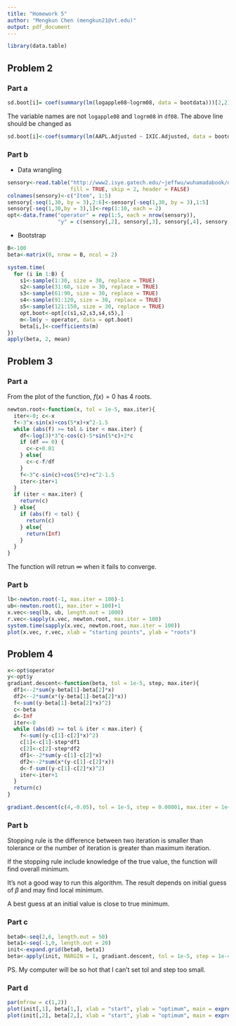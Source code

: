 ```yaml
---
title: "Homework 5"
author: "Mengkun Chen (mengkun21@vt.edu)"
output: pdf_document
---
```


```r
library(data.table)
```

## Problem 2

### Part a

```r
sd.boot[i]= coef(summary(lm(logapple08~logrm08, data = bootdata)))[2,2]
```

The variable names are not `logapple08` and `logrm08` in `df08`. The above line should be changed as

```r
sd.boot[i]<-coef(summary(lm(AAPL.Adjusted ~ IXIC.Adjusted, data = bootdata)))[2,2]
```

### Part b

- Data wrangling

```r
sensory<-read.table("http://www2.isye.gatech.edu/~jeffwu/wuhamadabook/data/Sensory.dat", 
                    fill = TRUE, skip = 2, header = FALSE)
colnames(sensory)<-c("Item", 1:5)
sensory[-seq(1,30, by = 3),2:6]<-sensory[-seq(1,30, by = 3),1:5]
sensory[-seq(1,30,by = 3),1]<-rep(1:10, each = 2)
opt<-data.frame("operator" = rep(1:5, each = nrow(sensory)), 
                "y" = c(sensory[,2], sensory[,3], sensory[,4], sensory[,5], sensory[,6]))
```

- Bootstrap

```r
B<-100
beta<-matrix(0, nrow = B, ncol = 2)

system.time(
  for (i in 1:B) {
    s1<-sample(1:30, size = 30, replace = TRUE)
    s2<-sample(31:60, size = 30, replace = TRUE)
    s3<-sample(61:90, size = 30, replace = TRUE)
    s4<-sample(91:120, size = 30, replace = TRUE)
    s5<-sample(121:150, size = 30, replace = TRUE)
    opt.boot<-opt[c(s1,s2,s3,s4,s5),]
    m<-lm(y ~ operator, data = opt.boot)
    beta[i,]<-coefficients(m)
})
apply(beta, 2, mean)
```


## Problem 3

### Part a

From the plot of the function, $f(x)=0$ has 4 roots. 

```r
newton.root<-function(x, tol = 1e-5, max.iter){
  iter<-0; c<-x
  f<-3^x-sin(x)+cos(5*x)+x^2-1.5
  while (abs(f) >= tol & iter < max.iter) {
    df<-log(3)*3^c-cos(c)-5*sin(5*c)+2*c
    if (df == 0) {
      c<-c+0.01
    } else{
      c<-c-f/df
    }
    f<-3^c-sin(c)+cos(5*c)+c^2-1.5
    iter<-iter+1
  }
  if (iter < max.iter) {
    return(c)
  } else{
    if (abs(f) < tol) {
      return(c)
    } else{
      return(Inf)
    }
  }
}
```

The function will retrun $\infty$ when it fails to converge. 

### Part b

```r
lb<-newton.root(-1, max.iter = 100)-1
ub<-newton.root(1, max.iter = 100)+1
x.vec<-seq(lb, ub, length.out = 1000)
r.vec<-sapply(x.vec, newton.root, max.iter = 100)
system.time(sapply(x.vec, newton.root, max.iter = 100))
plot(x.vec, r.vec, xlab = "starting points", ylab = "roots")
```


## Problem 4

```r
x<-opt$operator
y<-opt$y
gradiant.descent<-function(beta, tol = 1e-5, step, max.iter){
  df1<--2*sum(y-beta[1]-beta[2]*x)
  df2<--2*sum(x*(y-beta[1]-beta[2]*x))
  f<-sum((y-beta[1]-beta[2]*x)^2)
  c<-beta
  d<-Inf
  iter<-0
  while (abs(d) >= tol & iter < max.iter) {
    f<-sum((y-c[1]-c[2]*x)^2)
    c[1]<-c[1]-step*df1
    c[2]<-c[2]-step*df2
    df1<--2*sum(y-c[1]-c[2]*x)
    df2<--2*sum(x*(y-c[1]-c[2]*x))
    d<-f-sum((y-c[1]-c[2]*x)^2)
    iter<-iter+1
  }
  return(c)
}

gradiant.descent(c(4,-0.05), tol = 1e-5, step = 0.00001, max.iter = 1e+6)
```

### Part b

Stopping rule is the difference between two iteration is smaller than tolerance or the number of iteration is greater than maximum iteration. 

If the stopping rule include knowledge of the true value, the function will find overall minimum. 

It's not a good way to run this algorithm. The result depends on initial guess of $\beta$ and may find local minimum. 

A best guess at an initial value is close to true minimum. 

### Part c

```r
beta0<-seq(2,6, length.out = 50)
beta1<-seq(-1,0, length.out = 20)
init<-expand.grid(beta0, beta1)
beta<-apply(init, MARGIN = 1, gradiant.descent, tol = 1e-5, step = 1e-4, max.iter = 5e+6)
```

PS. My computer will be so hot that I can't set tol and step too small. 

### Part d

```r
par(mfrow = c(1,2))
plot(init[,1], beta[1,], xlab = "start", ylab = "optimum", main = expression(beta[0]))
plot(init[,2], beta[2,], xlab = "start", ylab = "optimum", main = expression(beta[1]))
```